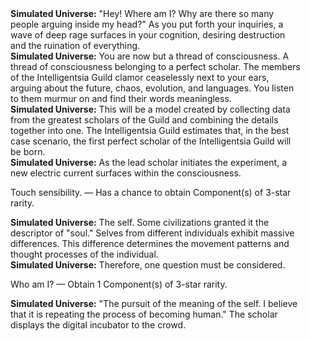 {{Dialogue Start}}
:'''Simulated Universe:''' "Hey! Where am I? Why are there so many people arguing inside my head?" As you put forth your inquiries, a wave of deep rage surfaces in your cognition, desiring destruction and the ruination of everything.
:'''Simulated Universe:''' You are now but a thread of consciousness. A thread of consciousness belonging to a perfect scholar. The members of the Intelligentsia Guild clamor ceaselessly next to your ears, arguing about the future, chaos, evolution, and languages. You listen to them murmur on and find their words meaningless.
:'''Simulated Universe:''' This will be a model created by collecting data from the greatest scholars of the Guild and combining the details together into one. The Intelligentsia Guild estimates that, in the best case scenario, the first perfect scholar of the Intelligentsia Guild will be born.
:'''Simulated Universe:''' As the lead scholar initiates the experiment, a new electric current surfaces within the consciousness.
:{{DIcon|Star}} Touch sensibility. &mdash; Has a chance to obtain Component(s) of 3-star rarity.
:'''Simulated Universe:''' The self. Some civilizations granted it the descriptor of "soul." Selves from different individuals exhibit massive differences. This difference determines the movement patterns and thought processes of the individual.
:'''Simulated Universe:''' Therefore, one question must be considered.
:{{DIcon|Star}} Who am I? &mdash; Obtain 1 Component(s) of 3-star rarity.
:'''Simulated Universe:''' "The pursuit of the meaning of the self. I believe that it is repeating the process of becoming human." The scholar displays the digital incubator to the crowd.
{{Dialogue End}}